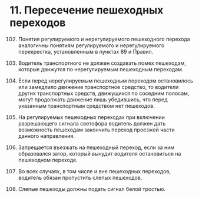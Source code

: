 
# 11. Пересечение пешеходных переходов

102. <Ref is='102'/>Понятия регулируемого и нерегулируемого пешеходного перехода аналогичны понятиям регулируемого и нерегулируемого перекрестка, установленным в <Rl from='102' to='89'>пунктах 89</Rl> и <Rl from='102' to='95'/> Правил.

103. Водитель транспортного не должен создавать помех пешеходам, которые движутся по нерегулируемым пешеходным переходам.

104. Если перед нерегулируемым пешеходным переходом остановилось или замедлило движение транспортное средство, то водители других транспортных средств, движущихся по соседним полосам, могут продолжать движение лишь убедившись, что перед указанным транспортным средством нет пешеходов.

105. На регулируемых пешеходных переходах при включении разрешающего сигнала светофора водитель должен дать возможность пешеходам закончить переход проезжей части данного направления.

106. Запрещается въезжать на пешеходный переход, если за ним образовался затор, который вынудит водителя остановиться на пешеходном переходе.

107. Во всех случаях, в том числе и вне пешеходных переходов, водитель обязан пропустить слепых пешеходов.

108. Слепые пешеходы должны подать сигнал белой тростью.
